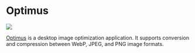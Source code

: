 # Optimus

<p style={{ "text-align": "center" }}>
  <img src={require("@site/static/img/showcase/optimus.png").default} />
  <br />
</p>

[Optimus](https://github.com/splode/optimus) is a desktop image optimization application. It supports conversion and compression between WebP, JPEG, and PNG image formats.
